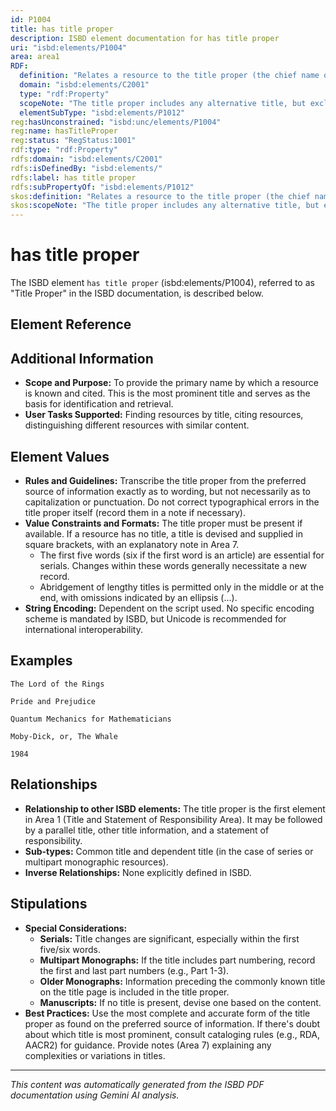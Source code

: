 ```yaml
---
id: P1004
title: has title proper
description: ISBD element documentation for has title proper
uri: "isbd:elements/P1004"
area: area1
RDF:
  definition: "Relates a resource to the title proper (the chief name of a resource, i.e. the title of a resource in the form in which it appears on the preferred source of information for the resource)."
  domain: "isbd:elements/C2001"
  type: "rdf:Property"
  scopeNote: "The title proper includes any alternative title, but excludes parallel titles and other title information. In the case of a section or some supplements and some titles of subseries or parts, the title proper can consist of two or more components: the common title (or the title of the main series or of the multipart monographic resource), the dependent title and the dependent title designation. For resources containing several individual works the title proper is the collective title. Resources containing several individual works and lacking a collective title are considered not to have a title proper. A series or subseries also has its own title proper."
  elementSubType: "isbd:elements/P1012"
reg:hasUnconstrained: "isbd:unc/elements/P1004"
reg:name: hasTitleProper
reg:status: "RegStatus:1001"
rdf:type: "rdf:Property"
rdfs:domain: "isbd:elements/C2001"
rdfs:isDefinedBy: "isbd:elements/"
rdfs:label: has title proper
rdfs:subPropertyOf: "isbd:elements/P1012"
skos:definition: "Relates a resource to the title proper (the chief name of a resource, i.e. the title of a resource in the form in which it appears on the preferred source of information for the resource)."
skos:scopeNote: "The title proper includes any alternative title, but excludes parallel titles and other title information. In the case of a section or some supplements and some titles of subseries or parts, the title proper can consist of two or more components: the common title (or the title of the main series or of the multipart monographic resource), the dependent title and the dependent title designation. For resources containing several individual works the title proper is the collective title. Resources containing several individual works and lacking a collective title are considered not to have a title proper. A series or subseries also has its own title proper."
---
```

# has title proper

The ISBD element `has title proper` (isbd:elements/P1004), referred to as "Title Proper" in the ISBD documentation, is described below.

## Element Reference


<ElementReference frontMatter={frontMatter} />

## Additional Information

- **Scope and Purpose:** To provide the primary name by which a resource is known and cited. This is the most prominent title and serves as the basis for identification and retrieval.
- **User Tasks Supported:** Finding resources by title, citing resources, distinguishing different resources with similar content.


## Element Values

- **Rules and Guidelines:** Transcribe the title proper from the preferred source of information exactly as to wording, but not necessarily as to capitalization or punctuation. Do not correct typographical errors in the title proper itself (record them in a note if necessary). 
- **Value Constraints and Formats:** The title proper must be present if available. If a resource has no title, a title is devised and supplied in square brackets, with an explanatory note in Area 7.   
    - The first five words (six if the first word is an article) are essential for serials. Changes within these words generally necessitate a new record.
    - Abridgement of lengthy titles is permitted only in the middle or at the end, with omissions indicated by an ellipsis (...).
- **String Encoding:**  Dependent on the script used. No specific encoding scheme is mandated by ISBD, but Unicode is recommended for international interoperability.


## Examples

```
The Lord of the Rings
```

```
Pride and Prejudice
```

```
Quantum Mechanics for Mathematicians
```

```
Moby-Dick, or, The Whale 
```

```
1984
```


## Relationships

- **Relationship to other ISBD elements:**  The title proper is the first element in Area 1 (Title and Statement of Responsibility Area). It may be followed by a parallel title, other title information, and a statement of responsibility.
- **Sub-types:** Common title and dependent title (in the case of series or multipart monographic resources).
- **Inverse Relationships:**  None explicitly defined in ISBD.


## Stipulations

- **Special Considerations:**
    - **Serials:** Title changes are significant, especially within the first five/six words.
    - **Multipart Monographs:**  If the title includes part numbering, record the first and last part numbers (e.g., Part 1-3).
    - **Older Monographs:**   Information preceding the commonly known title on the title page is included in the title proper.
    - **Manuscripts:**  If no title is present, devise one based on the content.
- **Best Practices:**  Use the most complete and accurate form of the title proper as found on the preferred source of information. If there's doubt about which title is most prominent, consult cataloging rules (e.g., RDA, AACR2) for guidance.  Provide notes (Area 7) explaining any complexities or variations in titles.


---

*This content was automatically generated from the ISBD PDF documentation using Gemini AI analysis.*
